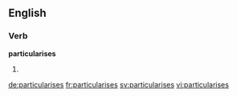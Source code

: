 ==English==

===Verb===
'''particularises'''

# {{third-person singular of|particularise}}

[[de:particularises]]
[[fr:particularises]]
[[sv:particularises]]
[[vi:particularises]]